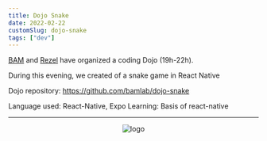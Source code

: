 ```yaml
---
title: Dojo Snake
date: 2022-02-22
customSlug: dojo-snake
tags: ["dev"]
---
```


[BAM](https://www.bam.tech/) and [Rezel](https://rezel.net) have organized a coding Dojo (19h-22h).

During this evening, we created of a snake game in React Native

Dojo repository: https://github.com/bamlab/dojo-snake

Language used: React-Native, Expo
Learning: Basis of react-native

---



<div style="text-align: center">
    <Image src={logo} alt="logo" height={100}/>
</div>

